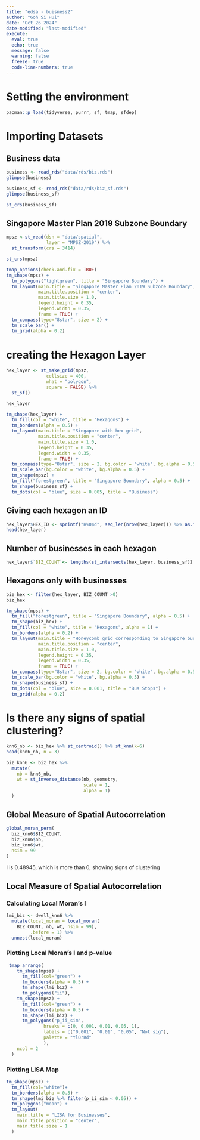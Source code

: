 ```yaml
---
title: "edsa - buisness2"
author: "Goh Si Hui"
date: "Oct 26 2024"
date-modified: "last-modified"
execute: 
  eval: true
  echo: true
  message: false
  warning: false
  freeze: true
  code-line-numbers: true
---
```


# Setting the environment 
```r
pacman::p_load(tidyverse, purrr, sf, tmap, sfdep)
```

# Importing Datasets 

## Business data 
```r
business <- read_rds("data/rds/biz.rds")
glimpse(business)
```

```r
business_sf <- read_rds("data/rds/biz_sf.rds")
glimpse(business_sf)
```
```r
st_crs(business_sf)
```
## Singapore Master Plan 2019 Subzone Boundary
```r

mpsz <-st_read(dsn = "data/spatial",
               layer = "MPSZ-2019") %>% 
  st_transform(crs = 3414)

```

```r
st_crs(mpsz)
```
```r
tmap_options(check.and.fix = TRUE)
tm_shape(mpsz) +
  tm_polygons("lightgreen", title = "Singapore Boundary") +
  tm_layout(main.title = "Singapore Master Plan 2019 Subzone Boundary",
            main.title.position = "center",
            main.title.size = 1.0,
            legend.height = 0.35, 
            legend.width = 0.35,
            frame = TRUE) +
  tm_compass(type="8star", size = 2) +
  tm_scale_bar() +
  tm_grid(alpha = 0.2)

```
# creating the Hexagon Layer 

```r
hex_layer <- st_make_grid(mpsz,
               cellsize = 400,
               what = "polygon",
               square = FALSE) %>%
  st_sf() 

hex_layer

```

```r
tm_shape(hex_layer) +
  tm_fill(col = "white", title = "Hexagons") +
  tm_borders(alpha = 0.5) +
  tm_layout(main.title = "Singapore with hex grid",
            main.title.position = "center",
            main.title.size = 1.0,
            legend.height = 0.35, 
            legend.width = 0.35,
            frame = TRUE) +
  tm_compass(type="8star", size = 2, bg.color = "white", bg.alpha = 0.5) +
  tm_scale_bar(bg.color = "white", bg.alpha = 0.5) +
  tm_shape(mpsz) +
  tm_fill("forestgreen", title = "Singapore Boundary", alpha = 0.5) +
  tm_shape(business_sf) +
  tm_dots(col = "blue", size = 0.005, title = "Business")


```

## Giving each hexagon an ID 
```r
hex_layer$HEX_ID <- sprintf("H%04d", seq_len(nrow(hex_layer))) %>% as.factor()
head(hex_layer)
```

## Number of businesses in each hexagon 

```r
hex_layer$`BIZ_COUNT`<- lengths(st_intersects(hex_layer, business_sf))

```


## Hexagons only with businesses 

```r
biz_hex <- filter(hex_layer, BIZ_COUNT >0)
biz_hex
```

```r
tm_shape(mpsz) +
  tm_fill("forestgreen", title = "Singapore Boundary", alpha = 0.5) +
  tm_shape(biz_hex) +
  tm_fill(col = "white", title = "Hexagons", alpha = 1) +
  tm_borders(alpha = 0.2) +
  tm_layout(main.title = "Honeycomb grid corresponding to Singapore bus stops",
            main.title.position = "center",
            main.title.size = 1.0,
            legend.height = 0.35, 
            legend.width = 0.35,
            frame = TRUE) +
  tm_compass(type="8star", size = 2, bg.color = "white", bg.alpha = 0.5) +
  tm_scale_bar(bg.color = "white", bg.alpha = 0.5) +
  tm_shape(business_sf) +
  tm_dots(col = "blue", size = 0.001, title = "Bus Stops") +
  tm_grid(alpha = 0.2)
```




# Is there any signs of spatial clustering? 

```r

knn6_nb <- biz_hex %>% st_centroid() %>% st_knn(k=6)
head(knn6_nb, n = 3)

```

```r
biz_knn6 <- biz_hex %>%
  mutate(
    nb = knn6_nb,
    wt = st_inverse_distance(nb, geometry,
                             scale = 1,
                             alpha = 1)
  )

```

## Global Measure of Spatial Autocorrelation 

```r
global_moran_perm(
  biz_knn6$BIZ_COUNT,
  biz_knn6$nb,
  biz_knn6$wt,
  nsim = 99
)

```
I is 0.48945, which is more than 0, showing signs of clustering 

## Local  Measure of Spatial Autocorrelation 

### Calculating Local Moran's I 

```r
lmi_biz <- dwell_knn6 %>% 
  mutate(local_moran = local_moran(
    BIZ_COUNT, nb, wt, nsim = 99),
         .before = 1) %>%
  unnest(local_moran)

```

### Plotting Local Moran's I and p-value 

```r

 tmap_arrange(
    tm_shape(mpsz) +
      tm_fill(col="green") +
      tm_borders(alpha = 0.5) +
      tm_shape(lmi_biz) +
      tm_polygons("ii"),
    tm_shape(mpsz) +
      tm_fill(col="green") +
      tm_borders(alpha = 0.5) +
      tm_shape(lmi_biz) +
      tm_polygons("p_ii_sim",
              breaks = c(0, 0.001, 0.01, 0.05, 1),
              labels = c("0.001", "0.01", "0.05", "Not sig"),
              palette = "YlOrRd"
              ),
    ncol = 2
  )


```


### Plotting LISA Map 

```r

tm_shape(mpsz) +
  tm_fill(col="white")+
  tm_borders(alpha = 0.5) +
  tm_shape(lmi_biz %>% filter(p_ii_sim < 0.05)) +
  tm_polygons("mean") + 
  tm_layout(
    main.title = "LISA for Businesses",
    main.title.position = "center",
    main.title.size = 1
  )

```



